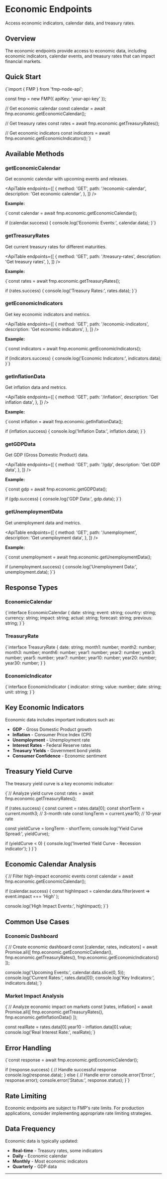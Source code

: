 # Economic Endpoints

Access economic indicators, calendar data, and treasury rates.

## Overview

The economic endpoints provide access to economic data, including economic indicators, calendar events, and treasury rates that can impact financial markets.

## Quick Start

<CodeBlock language="typescript">
{`import { FMP } from 'fmp-node-api';

const fmp = new FMP({ apiKey: 'your-api-key' });

// Get economic calendar
const calendar = await fmp.economic.getEconomicCalendar();

// Get treasury rates
const rates = await fmp.economic.getTreasuryRates();

// Get economic indicators
const indicators = await fmp.economic.getEconomicIndicators();`}

</CodeBlock>

## Available Methods

### getEconomicCalendar

Get economic calendar with upcoming events and releases.

<ApiTable
  endpoints={[
    {
      method: 'GET',
      path: '/economic-calendar',
      description: 'Get economic calendar',
    },
  ]}
/>

**Example:**

<CodeBlock language="typescript">
{`const calendar = await fmp.economic.getEconomicCalendar();

if (calendar.success) {
console.log('Economic Events:', calendar.data);
}`}

</CodeBlock>

### getTreasuryRates

Get current treasury rates for different maturities.

<ApiTable
  endpoints={[
    {
      method: 'GET',
      path: '/treasury-rates',
      description: 'Get treasury rates',
    },
  ]}
/>

**Example:**

<CodeBlock language="typescript">
{`const rates = await fmp.economic.getTreasuryRates();

if (rates.success) {
console.log('Treasury Rates:', rates.data);
}`}

</CodeBlock>

### getEconomicIndicators

Get key economic indicators and metrics.

<ApiTable
  endpoints={[
    {
      method: 'GET',
      path: '/economic-indicators',
      description: 'Get economic indicators',
    },
  ]}
/>

**Example:**

<CodeBlock language="typescript">
{`const indicators = await fmp.economic.getEconomicIndicators();

if (indicators.success) {
console.log('Economic Indicators:', indicators.data);
}`}

</CodeBlock>

### getInflationData

Get inflation data and metrics.

<ApiTable
  endpoints={[
    {
      method: 'GET',
      path: '/inflation',
      description: 'Get inflation data',
    },
  ]}
/>

**Example:**

<CodeBlock language="typescript">
{`const inflation = await fmp.economic.getInflationData();

if (inflation.success) {
console.log('Inflation Data:', inflation.data);
}`}

</CodeBlock>

### getGDPData

Get GDP (Gross Domestic Product) data.

<ApiTable
  endpoints={[
    {
      method: 'GET',
      path: '/gdp',
      description: 'Get GDP data',
    },
  ]}
/>

**Example:**

<CodeBlock language="typescript">
{`const gdp = await fmp.economic.getGDPData();

if (gdp.success) {
console.log('GDP Data:', gdp.data);
}`}

</CodeBlock>

### getUnemploymentData

Get unemployment data and metrics.

<ApiTable
  endpoints={[
    {
      method: 'GET',
      path: '/unemployment',
      description: 'Get unemployment data',
    },
  ]}
/>

**Example:**

<CodeBlock language="typescript">
{`const unemployment = await fmp.economic.getUnemploymentData();

if (unemployment.success) {
console.log('Unemployment Data:', unemployment.data);
}`}

</CodeBlock>

## Response Types

### EconomicCalendar

<CodeBlock language="typescript">
  {`interface EconomicCalendar {
  date: string;
  event: string;
  country: string;
  currency: string;
  impact: string;
  actual: string;
  forecast: string;
  previous: string;
}`}
</CodeBlock>

### TreasuryRate

<CodeBlock language="typescript">
  {`interface TreasuryRate {
  date: string;
  month1: number;
  month2: number;
  month3: number;
  month6: number;
  year1: number;
  year2: number;
  year3: number;
  year5: number;
  year7: number;
  year10: number;
  year20: number;
  year30: number;
}`}
</CodeBlock>

### EconomicIndicator

<CodeBlock language="typescript">
  {`interface EconomicIndicator {
  indicator: string;
  value: number;
  date: string;
  unit: string;
}`}
</CodeBlock>

## Key Economic Indicators

Economic data includes important indicators such as:

- **GDP** - Gross Domestic Product growth
- **Inflation** - Consumer Price Index (CPI)
- **Unemployment** - Unemployment rate
- **Interest Rates** - Federal Reserve rates
- **Treasury Yields** - Government bond yields
- **Consumer Confidence** - Economic sentiment

## Treasury Yield Curve

The treasury yield curve is a key economic indicator:

<CodeBlock language="typescript">
{`// Analyze yield curve
const rates = await fmp.economic.getTreasuryRates();

if (rates.success) {
const current = rates.data[0];
const shortTerm = current.month3; // 3-month rate
const longTerm = current.year10; // 10-year rate

const yieldCurve = longTerm - shortTerm;
console.log('Yield Curve Spread:', yieldCurve);

if (yieldCurve < 0) {
console.log('Inverted Yield Curve - Recession indicator');
}
}`}

</CodeBlock>

## Economic Calendar Analysis

<CodeBlock language="typescript">
{`// Filter high-impact economic events
const calendar = await fmp.economic.getEconomicCalendar();

if (calendar.success) {
const highImpact = calendar.data.filter(event =>
event.impact === 'High'
);

console.log('High Impact Events:', highImpact);
}`}

</CodeBlock>

## Common Use Cases

### Economic Dashboard

<CodeBlock language="typescript">
{`// Create economic dashboard
const [calendar, rates, indicators] = await Promise.all([
  fmp.economic.getEconomicCalendar(),
  fmp.economic.getTreasuryRates(),
  fmp.economic.getEconomicIndicators()
]);

console.log('Upcoming Events:', calendar.data.slice(0, 5));
console.log('Current Rates:', rates.data[0]);
console.log('Key Indicators:', indicators.data);`}

</CodeBlock>

### Market Impact Analysis

<CodeBlock language="typescript">
{`// Analyze economic impact on markets
const [rates, inflation] = await Promise.all([
  fmp.economic.getTreasuryRates(),
  fmp.economic.getInflationData()
]);

const realRate = rates.data[0].year10 - inflation.data[0].value;
console.log('Real Interest Rate:', realRate);`}

</CodeBlock>

## Error Handling

<CodeBlock language="typescript">
{`const response = await fmp.economic.getEconomicCalendar();

if (response.success) {
// Handle successful response
console.log(response.data);
} else {
// Handle error
console.error('Error:', response.error);
console.error('Status:', response.status);
}`}

</CodeBlock>

## Rate Limiting

Economic endpoints are subject to FMP's rate limits. For production applications, consider implementing appropriate rate limiting strategies.

## Data Frequency

Economic data is typically updated:

- **Real-time** - Treasury rates, some indicators
- **Daily** - Economic calendar
- **Monthly** - Most economic indicators
- **Quarterly** - GDP data

---
